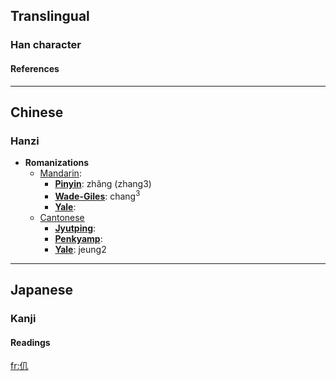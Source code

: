 ==Translingual==
===Han character===
{{Han char|rad=人|as=02|sn=4|so=|four=2721<sub>0</sub>|canj=人竹弓 (OHN)|cmean=surname of the mother of Mencius}}
====References====
{{Han ref|kx=0091.170|dkj=00357|dj=0194.020|hdz=10109.020|uh=4EC9|ud=20169|bh=C953|bd=51539}}

----
==Chinese==
===Hanzi===


* '''Romanizations'''
** [[Mandarin]]:
*** '''[[Pinyin]]''': zhǎng (zhang3)
*** '''[[Wade-Giles]]''': chang<sup>3</sup>
*** '''[[Yale]]''': 
**[[Cantonese]]
***'''[[Jyutping]]''':
***'''[[Penkyamp]]''': 
***'''[[Yale]]''': jeung2


----
==Japanese==
===Kanji===


{{ja-kanji|grade=|rs=人02|simple=}}
====Readings====
{{ja-readings|on=[[しょう]] (shō)|kun=}}




[[fr:仉]]
